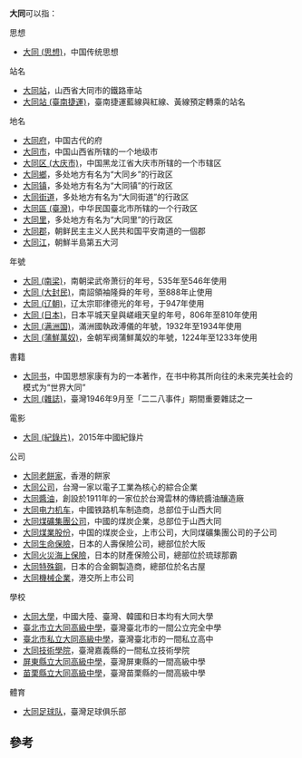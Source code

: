 '''大同'''可以指：
;思想
* [[大同_(思想)|大同 (思想)]]，中国传统思想
;站名
* [[大同站|大同站]]，山西省大同市的鐵路車站
* [[大同站_(臺南捷運)|大同站 (臺南捷運)]]，臺南捷運藍線與紅線、黃線預定轉乘的站名
;地名
* [[大同府|大同府]]，中国古代的府
* [[大同市|大同市]]，中国山西省所辖的一个地级市
* [[大同区_(大庆市)|大同区 (大庆市)]]，中国黑龙江省大庆市所辖的一个市辖区
* [[大同鄉|大同鄉]]，多处地方有名为“大同乡”的行政区
* [[大同镇|大同镇]]，多处地方有名为“大同镇”的行政区
* [[大同街道|大同街道]]，多处地方有名为“大同街道”的行政区
* [[大同區_(臺灣)|大同區 (臺灣)]]，中华民国臺北市所辖的一个行政区
* [[大同里|大同里]]，多处地方有名为“大同里”的行政区
* [[大同郡|大同郡]]，朝鲜民主主义人民共和国平安南道的一個郡
* [[大同江|大同江]]，朝鮮半島第五大河{{PRC admin/disambig|42/05/81/104/002}}

;年號
* [[大同_(南梁)|大同 (南梁)]]，南朝梁武帝萧衍的年号，535年至546年使用
* [[大同_(大封民)|大同 (大封民)]]，南詔領袖隆舜的年号，至888年止使用
* [[大同_(辽朝)|大同 (辽朝)]]，辽太宗耶律德光的年号，于947年使用
* [[大同_(日本)|大同 (日本)]]，日本平城天皇與嵯峨天皇的年号，806年至810年使用
* [[大同_(满洲国)|大同 (满洲国)]]，滿洲國執政溥儀的年號，1932年至1934年使用
* [[大同_(蒲鮮萬奴)|大同 (蒲鮮萬奴)]]，金朝军阀蒲鮮萬奴的年號，1224年至1233年使用

;書籍
* [[大同书|大同书]]，中国思想家康有为的一本著作，在书中称其所向往的未来完美社会的模式为“世界大同”
* [[大同_(雜誌)|大同 (雜誌)]]，臺灣1946年9月至「二二八事件」期間重要雜誌之一

;電影
* [[大同_(紀錄片)|大同 (紀錄片)]]，2015年中國紀錄片

;公司
* [[大同老餅家|大同老餅家]]，香港的餅家
* [[大同公司|大同公司]]，台灣一家以電子工業為核心的綜合企業
* [[大同醬油|大同醬油]]，創設於1911年的一家位於台灣雲林的傳統醬油釀造廠
* [[大同电力机车|大同电力机车]]，中國铁路机车制造商，总部位于山西大同
* [[大同煤礦集團公司|大同煤礦集團公司]]，中國的煤炭企業，总部位于山西大同
* [[大同煤業股份|大同煤業股份]]，中国的煤炭企业，上市公司，大同煤礦集團公司的子公司
* [[大同生命保險|大同生命保險]]，日本的人壽保險公司，總部位於大阪
* [[大同火災海上保險|大同火災海上保險]]，日本的财產保險公司，總部位於琉球那霸
* [[大同特殊鋼|大同特殊鋼]]，日本的合金鋼製造商，總部位於名古屋
* [[大同機械企業|大同機械企業]]，港交所上市公司
;學校
* [[大同大學|大同大學]]，中國大陸、臺灣、韓國和日本均有大同大學
* [[臺北市立大同高級中學|臺北市立大同高級中學]]，臺灣臺北市的一間公立完全中學
* [[臺北市私立大同高級中學|臺北市私立大同高級中學]]，臺灣臺北市的一間私立高中
* [[大同技術學院|大同技術學院]]，臺灣嘉義縣的一間私立技術學院
* [[屏東縣立大同高級中學|屏東縣立大同高級中學]]，臺灣屏東縣的一間高級中學
* [[苗栗縣立大同高級中學|苗栗縣立大同高級中學]]，臺灣苗栗縣的一間高級中學
;體育
* [[大同足球队|大同足球队]]，臺灣足球俱乐部

== 參考 ==
{{wiktionary}}

{{Disambiguation|Cat=二字亞洲相關消歧義}}